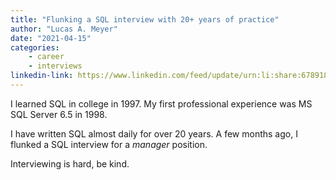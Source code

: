 ```yaml
---
title: "Flunking a SQL interview with 20+ years of practice"
author: "Lucas A. Meyer"
date: "2021-04-15"
categories: 
    - career
    - interviews
linkedin-link: https://www.linkedin.com/feed/update/urn:li:share:6789180889353064448
---
```


I learned SQL in college in 1997. My first professional experience was MS SQL Server 6.5 in 1998.

I have written SQL almost daily for over 20 years. A few months ago, I flunked a SQL interview for a *manager* position. 

Interviewing is hard, be kind.
